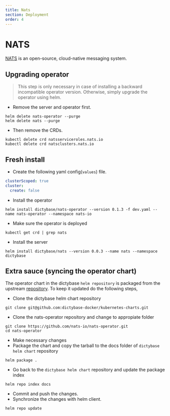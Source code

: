 ```yaml
---
title: Nats
section: Deployment
order: 4
---
```


# NATS

[NATS](https://nats.io/) is an open-source, cloud-native messaging system.

## Upgrading operator

> This step is only necessary in case of installing a backward incompatible operator version.
> Otherwise, simply upgrade the operator using helm.

- Remove the server and operator first.

```shell
helm delete nats-operator --purge
helm delete nats --purge
```

- Then remove the CRDs.

```shell
kubectl delete crd natsserviceroles.nats.io
kubectl delete crd natsclusters.nats.io
```

## Fresh install

- Create the following yaml config(`values`) file.

```yaml
clusterScoped: true
cluster:
  create: false
```

- Install the operator

```shell
helm install dictybase/nats-operator --version 0.1.3 -f dev.yaml --name nats-operator --namespace nats-io
```

- Make sure the operator is deployed

```shell
kubectl get crd | grep nats
```

- Install the server

```shell
helm install dictybase/nats --version 0.0.3 --name nats --namespace dictybase
```

## Extra sauce (syncing the operator chart)

The operator chart in the dictybase `helm repository` is packaged from the
upstream [repository](https://github.com/nats-io/nats-operator). To keep it
updated do the following steps,

- Clone the dictybase helm chart repository

```shell
git clone git@github.com:dictybase-docker/kubernetes-charts.git
```

- Clone the nats-operator repository and change to appropiate folder

```shell
git clone https://github.com/nats-io/nats-operator.git
cd nats-operator
```

- Make necessary changes
- Package the chart and copy the tarball to the docs folder of `dictybase helm chart` repository

```shell
helm package .
```

- Go back to the `dictybase helm chart` repository and update the package index

```shell
helm repo index docs
```

- Commit and push the changes.
- Synchronize the changes with helm client.

```shell
helm repo update
```
